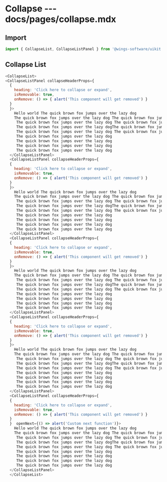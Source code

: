 # Collapse --- docs/pages/collapse.mdx

## Import

```js
import { CollapseList, CollapseListPanel } from '@wings-software/uikit'
```

## Collapse List

```js live=true
<CollapseList>
<CollapseListPanel collapseHeaderProps={
  { 
    heading: 'Click here to collapse or expand',
    isRemovable: true,  
    onRemove: () => { alert('This component will get removed') }
  }
  }>
    Hello world The quick brown fox jumps over the lazy dog
    The quick brown fox jumps over the lazy dog The quick brown fox jumps over the lazy dog <br/>
     The quick brown fox jumps over the lazy dog The quick brown fox jumps over the lazy dog <br/>
     The quick brown fox jumps over the lazy dogThe quick brown fox jumps over the lazy dog
     The quick brown fox jumps over the lazy dog The quick brown fox jumps over the lazy dog <br/>
     The quick brown fox jumps over the lazy dog
     The quick brown fox jumps over the lazy dog
     The quick brown fox jumps over the lazy dog
     The quick brown fox jumps over the lazy dog
  </CollapseListPanel>
  <CollapseListPanel collapseHeaderProps={
  { 
    heading: 'Click here to collapse or expand',
    isRemovable: true,  
    onRemove: () => { alert('This component will get removed') }
  }
  }>
    Hello world The quick brown fox jumps over the lazy dog
    The quick brown fox jumps over the lazy dog The quick brown fox jumps over the lazy dog <br/>
     The quick brown fox jumps over the lazy dog The quick brown fox jumps over the lazy dog <br/>
     The quick brown fox jumps over the lazy dogThe quick brown fox jumps over the lazy dog
     The quick brown fox jumps over the lazy dog The quick brown fox jumps over the lazy dog <br/>
     The quick brown fox jumps over the lazy dog
     The quick brown fox jumps over the lazy dog
     The quick brown fox jumps over the lazy dog
     The quick brown fox jumps over the lazy dog
  </CollapseListPanel>
  <CollapseListPanel collapseHeaderProps={
  { 
    heading: 'Click here to collapse or expand',
    isRemovable: true,  
    onRemove: () => { alert('This component will get removed') }
  }
  }>
    Hello world The quick brown fox jumps over the lazy dog
    The quick brown fox jumps over the lazy dog The quick brown fox jumps over the lazy dog <br/>
     The quick brown fox jumps over the lazy dog The quick brown fox jumps over the lazy dog <br/>
     The quick brown fox jumps over the lazy dogThe quick brown fox jumps over the lazy dog
     The quick brown fox jumps over the lazy dog The quick brown fox jumps over the lazy dog <br/>
     The quick brown fox jumps over the lazy dog
     The quick brown fox jumps over the lazy dog
     The quick brown fox jumps over the lazy dog
     The quick brown fox jumps over the lazy dog
  </CollapseListPanel>
  <CollapseListPanel collapseHeaderProps={
  { 
    heading: 'Click here to collapse or expand',
    isRemovable: true,  
    onRemove: () => { alert('This component will get removed') }
  }
  }>
    Hello world The quick brown fox jumps over the lazy dog
    The quick brown fox jumps over the lazy dog The quick brown fox jumps over the lazy dog <br/>
     The quick brown fox jumps over the lazy dog The quick brown fox jumps over the lazy dog <br/>
     The quick brown fox jumps over the lazy dogThe quick brown fox jumps over the lazy dog
     The quick brown fox jumps over the lazy dog The quick brown fox jumps over the lazy dog <br/>
     The quick brown fox jumps over the lazy dog
     The quick brown fox jumps over the lazy dog
     The quick brown fox jumps over the lazy dog
     The quick brown fox jumps over the lazy dog
  </CollapseListPanel>
  <CollapseListPanel collapseHeaderProps={
  { 
    heading: 'Click here to collapse or expand',
    isRemovable: true,  
    onRemove: () => { alert('This component will get removed') }
  }
  }  openNext={() => alert('Custom next function')}>
    Hello world The quick brown fox jumps over the lazy dog
    The quick brown fox jumps over the lazy dog The quick brown fox jumps over the lazy dog <br/>
     The quick brown fox jumps over the lazy dog The quick brown fox jumps over the lazy dog <br/>
     The quick brown fox jumps over the lazy dogThe quick brown fox jumps over the lazy dog
     The quick brown fox jumps over the lazy dog The quick brown fox jumps over the lazy dog <br/>
     The quick brown fox jumps over the lazy dog
     The quick brown fox jumps over the lazy dog
     The quick brown fox jumps over the lazy dog
     The quick brown fox jumps over the lazy dog
  </CollapseListPanel>
  </CollapseList>
```